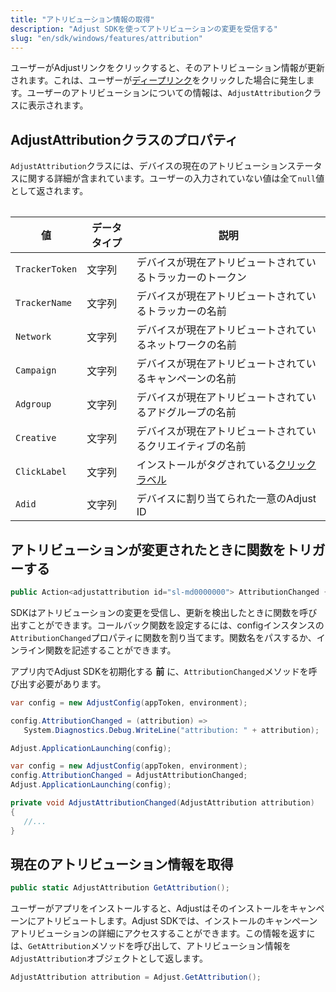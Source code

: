 ```yaml
---
title: "アトリビューション情報の取得"
description: "Adjust SDKを使ってアトリビューションの変更を受信する"
slug: "en/sdk/windows/features/attribution"
---
```

ユーザーがAdjustリンクをクリックすると、そのアトリビューション情報が更新されます。これは、ユーザーが[ディープリンク](https://help.adjust.com/en/article/deep-links)をクリックした場合に発生します。ユーザーのアトリビューションについての情報は、`AdjustAttribution`クラスに表示されます。

AdjustAttributionクラスのプロパティ
--------------------------

`AdjustAttribution`クラスには、デバイスの現在のアトリビューションステータスに関する詳細が含まれています。ユーザーの入力されていない値は全て`null`値として返されます。
<table> 

|       値        | データタイプ |                                    説明                                    |
|----------------|--------|--------------------------------------------------------------------------|
| `TrackerToken` | 文字列    | デバイスが現在アトリビュートされているトラッカーのトークン                                            |
| `TrackerName`  | 文字列    | デバイスが現在アトリビュートされているトラッカーの名前                                              |
| `Network`      | 文字列    | デバイスが現在アトリビュートされているネットワークの名前                                             |
| `Campaign`     | 文字列    | デバイスが現在アトリビュートされているキャンペーンの名前                                             |
| `Adgroup`      | 文字列    | デバイスが現在アトリビュートされているアドグループの名前                                             |
| `Creative`     | 文字列    | デバイスが現在アトリビュートされているクリエイティブの名前                                            |
| `ClickLabel`   | 文字列    | インストールがタグされている[クリックラベル](https://help.adjust.com/en/article/user-rewards) |
| `Adid`         | 文字列    | デバイスに割り当てられた一意のAdjust ID                                                 |

</Table> 

アトリビューションが変更されたときに関数をトリガーする
---------------------------

```cs
public Action<adjustattribution id="sl-md0000000"> AttributionChanged { get; set; }
```

SDKはアトリビューションの変更を受信し、更新を検出したときに関数を呼び出すことができます。コールバック関数を設定するには、configインスタンスの`AttributionChanged`プロパティに関数を割り当てます。関数名をパスするか、インライン関数を記述することができます。
<callout type="important"> 

アプリ内でAdjust SDKを初期化する **前** に、`AttributionChanged`メソッドを呼び出す必要があります。
</Callout> <tabs> <tab title="インライン関数"> 

```cs
var config = new AdjustConfig(appToken, environment);

config.AttributionChanged = (attribution) =>
   System.Diagnostics.Debug.WriteLine("attribution: " + attribution);

Adjust.ApplicationLaunching(config);
```

</Tab> <tab title="関数名"> 

```cs
var config = new AdjustConfig(appToken, environment);
config.AttributionChanged = AdjustAttributionChanged;
Adjust.ApplicationLaunching(config);

private void AdjustAttributionChanged(AdjustAttribution attribution)
{
   //...
}
```

</Tab> </Tabs> 

現在のアトリビューション情報を取得
-----------------

```cs
public static AdjustAttribution GetAttribution();
```

<minorversion added="v4.12.0"> 

ユーザーがアプリをインストールすると、Adjustはそのインストールをキャンペーンにアトリビュートします。Adjust SDKでは、インストールのキャンペーンアトリビューションの詳細にアクセスすることができます。この情報を返すには、`GetAttribution`メソッドを呼び出して、アトリビューション情報を`AdjustAttribution`オブジェクトとして返します。
</MinorVersion> 

```cs
AdjustAttribution attribution = Adjust.GetAttribution();
```

